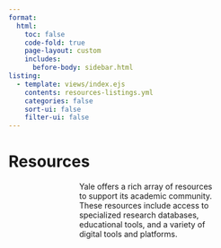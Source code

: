 ```yaml
---
format:
  html:
    toc: false
    code-fold: true
    page-layout: custom
    includes:
      before-body: sidebar.html 
listing:
  - template: views/index.ejs
    contents: resources-listings.yml
    categories: false
    sort-ui: false
    filter-ui: false
---
```



```{=html}
<div class="header">
    <h1>Resources</h1>
    <p style="max-width: 50%; margin: auto; text-align: left;">Yale offers a rich array of resources to support its academic community. These resources include access to specialized research databases, educational tools, and a variety of digital tools and platforms.</p>
 </div>
```
